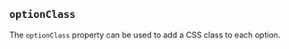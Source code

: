 
## `optionClass`

The `optionClass` property can be used to add a CSS class to each option.

<Example
  Component={OptionClass}
  code={OptionClassSrc}
  caption="optionClass"
  undent={2}
  expand
/>


